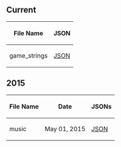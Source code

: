 ==Current==
{| class="wikitable sortable plainlinks"
! File Name
! JSON
|-
| game_strings || [http://cdn.clubpenguin.com/play/v2/content/global/igloo/data/music.json JSON]
|}

==2015==
{| class="wikitable sortable plainlinks"
! File Name
! Date
! JSONs
|-
| music || May 01, 2015 || [[Media:IglooDataMusic-05012015.json|JSON]]
|}

